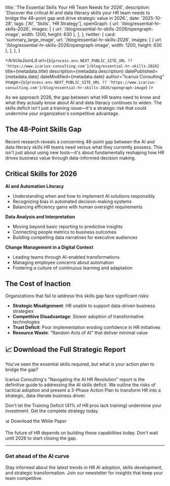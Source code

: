   title: 'The Essential Skills Your HR Team Needs for 2026',
  description:
    'Discover the critical AI and data literacy skills your HR team needs to bridge the 48-point gap and drive strategic value in 2026.',
  date: '2025-10-28',
  tags: ['AI', 'Skills', 'HR Strategy'],
  openGraph: {
    url: '/blog/essential-hr-skills-2026',
    images: [
      { url: '/blog/essential-hr-skills-2026/opengraph-image', width: 1200, height: 630 },
    ],
  },
  twitter: {
    card: 'summary_large_image',
    url: '/blog/essential-hr-skills-2026',
    images: [
      { url: '/blog/essential-hr-skills-2026/opengraph-image', width: 1200, height: 630 },
    ],
  },
}


<ArticleJsonLd
  url={`${process.env.NEXT_PUBLIC_SITE_URL ?? 'https://www.icarius-consulting.com'}/blog/essential-hr-skills-2026`}
  title={metadata.title}
  description={metadata.description}
  datePublished={metadata.date}
  dateModified={metadata.date}
  author="Icarius Consulting"
  image={`${process.env.NEXT_PUBLIC_SITE_URL ?? 'https://www.icarius-consulting.com'}/blog/essential-hr-skills-2026/opengraph-image`}
/>

<PageHeader
  title={metadata.title}
  href="/blog"
  className="not-prose mb-10"
  headingClassName="text-4xl font-semibold tracking-tight text-white"
  contentClassName="space-y-3"
/>

As we approach 2026, the gap between what HR teams need to know and what they actually know about AI and data literacy continues to widen. The skills deficit isn't just a training issue—it's a strategic risk that could undermine your organization's competitive advantage.

## The 48-Point Skills Gap

Recent research reveals a concerning 48-point gap between the AI and data literacy skills HR teams need versus what they currently possess. This isn't just about using new tools—it's about fundamentally reshaping how HR drives business value through data-informed decision making.

## Critical Skills for 2026

**AI and Automation Literacy**
- Understanding when and how to implement AI solutions responsibly
- Recognizing bias in automated decision-making systems
- Balancing efficiency gains with human oversight requirements

**Data Analysis and Interpretation** 
- Moving beyond basic reporting to predictive insights
- Connecting people metrics to business outcomes
- Building compelling data narratives for executive audiences

**Change Management in a Digital Context**
- Leading teams through AI-enabled transformations
- Managing employee concerns about automation
- Fostering a culture of continuous learning and adaptation

<InlineROI className="my-12" />

## The Cost of Inaction

Organizations that fail to address this skills gap face significant risks:
- **Strategic Misalignment**: HR unable to support data-driven business strategies
- **Competitive Disadvantage**: Slower adoption of transformative technologies  
- **Trust Deficit**: Poor implementation eroding confidence in HR initiatives
- **Resource Waste**: "Random Acts of AI" that deliver minimal value

## 📈 Download the Full Strategic Report

You've seen the essential skills required, but what is your action plan to bridge the gap?

Icarius Consulting's "Navigating the AI HR Revolution" report is the definitive guide to addressing the AI skills deficit. We outline the risks of tactical adoption and present a 3-Phase Action Plan to transform HR into a strategic, data-literate business driver.

Don't let the Training Deficit (41% of HR pros lack training) undermine your investment. Get the complete strategy today.

<div className="my-8 rounded-2xl border border-white/10 bg-slate-950/40 p-6 shadow-lg">
  <Link
    href="/resources/white-paper"
    className="inline-flex items-center justify-center rounded-full bg-gradient-to-r from-sky-600 via-indigo-600 to-blue-700 px-6 py-3 text-base font-semibold text-white shadow-lg transition-all hover:-translate-y-0.5 hover:shadow-xl focus-visible:outline focus-visible:outline-2 focus-visible:outline-offset-2 focus-visible:outline-sky-400"
  >
    📊 Download the White Paper
  </Link>
</div>

The future of HR depends on building these capabilities today. Don't wait until 2026 to start closing the gap.

<BlogCTA className="mt-12" />

---

### Get ahead of the AI curve

Stay informed about the latest trends in HR AI adoption, skills development, and strategic transformation. Join our newsletter for insights that keep your team competitive.

<NewsletterForm className="mt-6" />